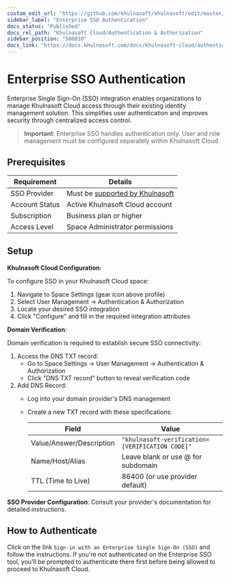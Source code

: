 ```yaml
---
custom_edit_url: "https://github.com/khulnasoft/khulnasoft/edit/master/docs/khulnasoft-cloud/authentication-and-authorization/enterprise-sso-authentication.md"
sidebar_label: "Enterprise SSO Authentication"
docs_status: "Published"
docs_rel_path: "Khulnasoft Cloud/Authentication & Authorization"
sidebar_position: "506010"
docs_link: "https://docs.khulnasoft.com/docs/khulnasoft-cloud/authentication-&-authorization/enterprise-sso-authentication"
---
```


# Enterprise SSO Authentication

Enterprise Single Sign-On (SSO) integration enables organizations to manage Khulnasoft Cloud access through their existing identity management solution. This simplifies user authentication and improves security through centralized access control.

> **Important**: Enterprise SSO handles authentication only. User and role management must be configured separately within Khulnasoft Cloud.

## Prerequisites

| Requirement    | Details                                                                                                                                                         |
|----------------|-----------------------------------------------------------------------------------------------------------------------------------------------------------------|
| SSO Provider   | Must be [supported by Khulnasoft](https://docs.khulnasoft.com/docs/khulnasoft-cloud/authentication-&-authorization/cloud-authentication-&-authorization-integrations) |
| Account Status | Active Khulnasoft Cloud account                                                                                                                                    |
| Subscription   | Business plan or higher                                                                                                                                         |
| Access Level   | Space Administrator permissions                                                                                                                                 |

## Setup

**Khulnasoft Cloud Configuration**:

To configure SSO in your Khulnasoft Cloud space:

1. Navigate to Space Settings (gear icon above profile)
2. Select User Management → Authentication & Authorization
3. Locate your desired SSO integration
4. Click "Configure" and fill in the required integration attributes

**Domain Verification**:

Domain verification is required to establish secure SSO connectivity:

1. Access the DNS TXT record:
    - Go to Space Settings → User Management → Authentication & Authorization
    - Click "DNS TXT record" button to reveal verification code
2. Add DNS Record:
    - Log into your domain provider's DNS management
    - Create a new TXT record with these specifications:

      | Field                    | Value                                        |
      |--------------------------|----------------------------------------------|
      | Value/Answer/Description | `"khulnasoft-verification=[VERIFICATION CODE]"` |
      | Name/Host/Alias          | Leave blank or use @ for subdomain           |
      | TTL (Time to Live)       | 86400 (or use provider default)              |

**SSO Provider Configuration**: Consult your provider's documentation for detailed instructions.

## How to Authenticate

Click on the link `Sign-in with an Enterprise Single Sign-On (SSO)` and follow the instructions. If you're not authenticated on the Enterprise SSO tool, you'll be prompted to authenticate there first before being allowed to proceed to Khulnasoft Cloud.

